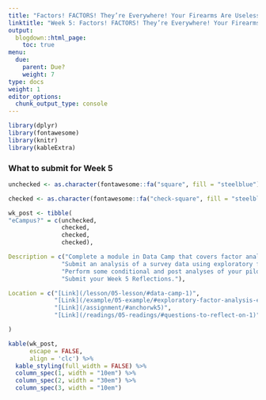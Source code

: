 ```yaml
---
title: "Factors! FACTORS! They’re Everywhere! Your Firearms Are Useless Against Them!"
linktitle: "Week 5: Factors! FACTORS! They’re Everywhere! Your Firearms Are Useless Against Them!"
output:
  blogdown::html_page:
    toc: true
menu:
  due:
    parent: Due?
    weight: 7
type: docs
weight: 1
editor_options: 
  chunk_output_type: console
---
```


```r
library(dplyr)
library(fontawesome)
library(knitr)
library(kableExtra)
```

### What to submit for Week 5

```r
unchecked <- as.character(fontawesome::fa("square", fill = "steelblue"))

checked <- as.character(fontawesome::fa("check-square", fill = "steelblue"))

wk_post <- tibble(
"eCampus?" = c(unchecked, 
               checked, 
               checked,
               checked),

Description = c("Complete a module in Data Camp that covers factor analysis.",
               "Submit an analysis of a survey data using exploratory factor analysis.",
               "Perform some conditional and post analyses of your pilot data.",
               "Submit your Week 5 Reflections."),

Location = c("[Link](/lesson/05-lesson/#data-camp-1)", 
             "[Link](/example/05-example/#exploratory-factor-analysis-efa)",
             "[Link](/assignment/#anchorwk5)",
             "[Link](/readings/05-readings/#questions-to-reflect-on-1)")

)
```

```r
kable(wk_post, 
      escape = FALSE,
      align = 'clc') %>%
  kable_styling(full_width = FALSE) %>%
  column_spec(1, width = "10em") %>%
  column_spec(2, width = "30em") %>%
  column_spec(3, width = "10em")
```

